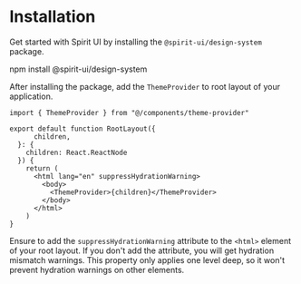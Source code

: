 
# Installation

Get started with Spirit UI by installing the `@spirit-ui/design-system` package.

<Snippet>npm install @spirit-ui/design-system</Snippet>

After installing the package, add the `ThemeProvider` to root layout of your application.

```tsx
import { ThemeProvider } from "@/components/theme-provider"

export default function RootLayout({
      children,
  }: {
    children: React.ReactNode
  }) {
    return (
      <html lang="en" suppressHydrationWarning>
        <body>
          <ThemeProvider>{children}</ThemeProvider>
        </body>
      </html>
    )
}
```

Ensure to add the `suppressHydrationWarning` attribute to the `<html>` element of your root layout. If you don't add
the attribute, you will get hydration mismatch warnings. This property only applies one level deep, so it won't prevent
hydration warnings on other elements.
